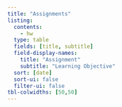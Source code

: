 ```yaml
---
title: "Assignments"
listing:
  contents:
    - hw
  type: table
  fields: [title, subtitle]
  field-display-names:
    title: "Assignment"
    subtitle: "Learning Objective"
  sort: [date]
  sort-ui: false
  filter-ui: false
tbl-colwidths: [50,50]
---
```


